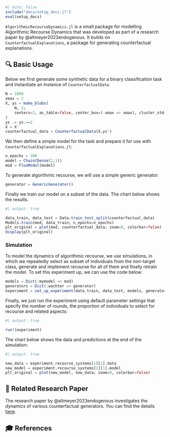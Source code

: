 ```julia
#| echo: false
include("docs/setup_docs.jl")
eval(setup_docs)
```

`AlgorithmicRecourseDynamics.jl` is a small package for modelling Algorithmic Recourse Dynamics that was developed as part of a research paper by @altmeyer2023endogenous. It builds on `CounterfactualExplanations`, a package for generating counterfactual explanations.

## 🔍 Basic Usage

Below we first generate some synthetic data for a binary classification task and instantiate an instance of `CounterfactualData`.

```julia
N = 1000
xmax = 2
X, ys = make_blobs(
    N, 2; 
    centers=2, as_table=false, center_box=(-xmax => xmax), cluster_std=0.1
)
ys .= ys.==2
X = X'
counterfactual_data = CounterfactualData(X,ys')
```

We then define a simple model for the task and prepare it for use with `CounterfactualExplanations.jl`:

```julia
n_epochs = 100
model = Chain(Dense(2,1))
mod = FluxModel(model)
```

To generate algorithmic recourse, we will use a simple generic generator:

```julia
generator = GenericGenerator()
```

Finally we train our model on a subset of the data. The chart below shows the results.

```julia
#| output: true

data_train, data_test = Data.train_test_split(counterfactual_data)
Models.train(mod, data_train; n_epochs=n_epochs)
plt_original = plot(mod, counterfactual_data; zoom=0, colorbar=false)
display(plt_original)
```

### Simulation

To model the dynamics of algorithmic recourse, we use simulations, in which we repeatedly select as subset of individuals from the non-target class, generate and implement recourse for all of them and finally retrain the model. To set this experiment up, we can use the code below:

```julia
models = Dict(:mymodel => mod)
generators = Dict(:wachter => generator)
experiment = set_up_experiment(data_train, data_test, models, generators)
```

Finally, we just run the experiment using default parameter settings that specify the number of rounds, the proportion of individuals to select for recourse and related aspects:

```julia
#| output: true

run!(experiment)
```

The chart below shows the data and predictions at the end of the simulation:

```julia
#| output: true

new_data = experiment.recourse_systems[1][1].data
new_model = experiment.recourse_systems[1][1].model
plt_original = plot(new_model, new_data; zoom=0, colorbar=false)
```


## 📝 Related Research Paper 

The research paper by @altmeyer2023endogenous investigates the dynamics of various counterfactual generators. You can find the details [here](https://github.com/pat-alt/endogenous-macrodynamics-in-algorithmic-recourse).

## 🎓 References

